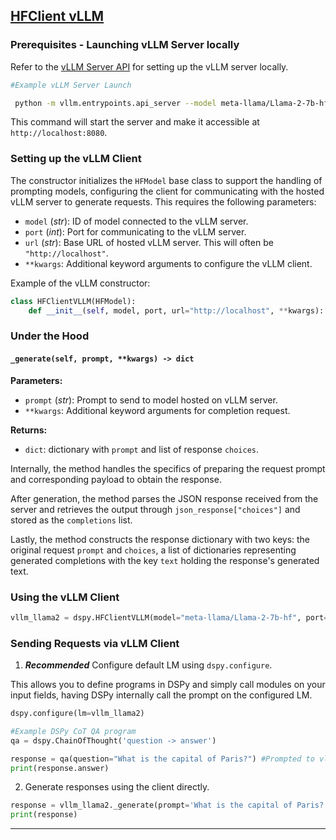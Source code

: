 
## [HFClient vLLM](https://github.com/vllm-project/vllm)

### Prerequisites - Launching vLLM Server locally

Refer to the [vLLM Server API](/api/hosting_language_models_locally/vLLM) for setting up the vLLM server locally.

```bash
#Example vLLM Server Launch

 python -m vllm.entrypoints.api_server --model meta-llama/Llama-2-7b-hf --port 8080
```

This command will start the server and make it accessible at `http://localhost:8080`.


### Setting up the vLLM Client

The constructor initializes the `HFModel` base class to support the handling of prompting models, configuring the client for communicating with the hosted vLLM server to generate requests. This requires the following parameters:

- `model` (_str_): ID of model connected to the vLLM server.
- `port` (_int_): Port for communicating to the vLLM server. 
- `url` (_str_): Base URL of hosted vLLM server. This will often be `"http://localhost"`.
- `**kwargs`: Additional keyword arguments to configure the vLLM client.

Example of the vLLM constructor:

```python
class HFClientVLLM(HFModel):
    def __init__(self, model, port, url="http://localhost", **kwargs):
```

### Under the Hood

#### `_generate(self, prompt, **kwargs) -> dict`

**Parameters:**
- `prompt` (_str_): Prompt to send to model hosted on vLLM server.
- `**kwargs`: Additional keyword arguments for completion request.

**Returns:**
- `dict`: dictionary with `prompt` and list of response `choices`.

Internally, the method handles the specifics of preparing the request prompt and corresponding payload to obtain the response. 

After generation, the method parses the JSON response received from the server and retrieves the output through `json_response["choices"]` and stored as the `completions` list.

Lastly, the method constructs the response dictionary with two keys: the original request `prompt` and `choices`, a list of dictionaries representing generated completions with the key `text` holding the response's generated text.

### Using the vLLM Client

```python
vllm_llama2 = dspy.HFClientVLLM(model="meta-llama/Llama-2-7b-hf", port=8080, url="http://localhost")
```

### Sending Requests via vLLM Client

1) _**Recommended**_ Configure default LM using `dspy.configure`.

This allows you to define programs in DSPy and simply call modules on your input fields, having DSPy internally call the prompt on the configured LM.

```python
dspy.configure(lm=vllm_llama2)

#Example DSPy CoT QA program
qa = dspy.ChainOfThought('question -> answer')

response = qa(question="What is the capital of Paris?") #Prompted to vllm_llama2
print(response.answer)
```

2) Generate responses using the client directly.

```python
response = vllm_llama2._generate(prompt='What is the capital of Paris?')
print(response)
```

***

<AuthorDetails name="Arnav Singhvi"/>